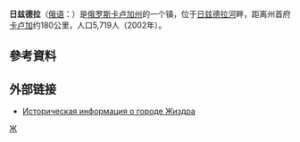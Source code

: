 '''日兹德拉'''（[[俄语|俄语]]：'''{{lang|ru|Жи́здра}}'''）是[[俄罗斯|俄罗斯]][[卡卢加州|卡卢加州]]的一个镇，位于[[日兹德拉河|日兹德拉河]]畔，距离州首府[[卡卢加|卡卢加]]约180公里，人口5,719人（2002年）。

==參考資料==
{{reflist}}

==外部链接==
* [http://www.surnameindex.info/info/kaluga/zhizdra/zhizdra/index.html Историческая информация о городе Жиздра] {{Wayback|url=http://www.surnameindex.info/info/kaluga/zhizdra/zhizdra/index.html |date=20210526225521 }} {{ref-ru}}

{{卡盧加州行政區劃}}
{{Russia-geo-stub}}

[[Category:卡卢加州城市|Ж]]
